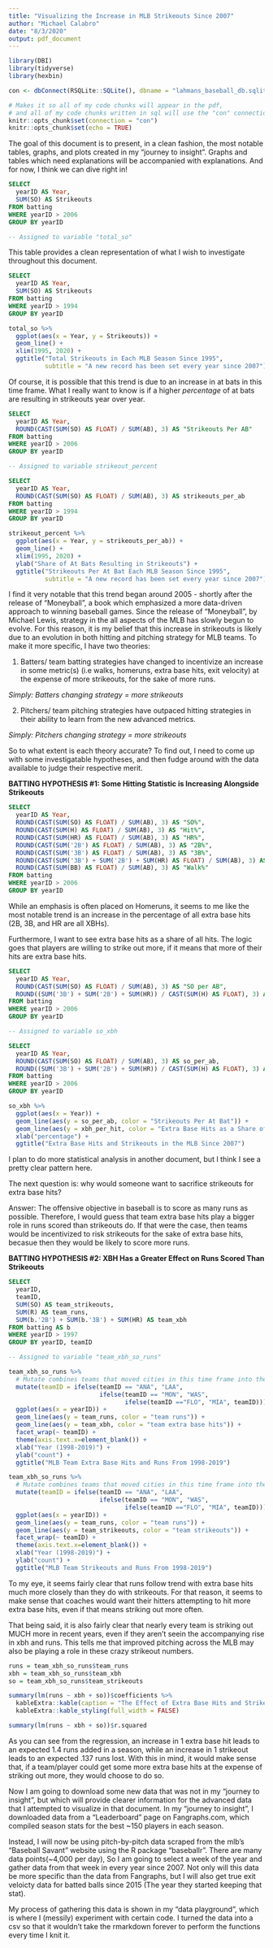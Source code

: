 ```yaml
---
title: "Visualizing the Increase in MLB Strikeouts Since 2007"
author: "Michael Calabro"
date: "8/3/2020"
output: pdf_document
---
```


```r
library(DBI)
library(tidyverse)
library(hexbin)

con <- dbConnect(RSQLite::SQLite(), dbname = "lahmans_baseball_db.sqlite")

# Makes it so all of my code chunks will appear in the pdf,
# and all of my code chunks written in sql will use the "con" connection
knitr::opts_chunk$set(connection = "con")
knitr::opts_chunk$set(echo = TRUE)
```

The goal of this document is to present, in a clean fashion, the most notable tables, graphs, and plots created in my "journey to insight". Graphs and tables which need explanations will be accompanied with explanations. And for now, I think we can dive right in!  

```sql
SELECT 
  yearID AS Year,
  SUM(SO) AS Strikeouts
FROM batting
WHERE yearID > 2006
GROUP BY yearID

-- Assigned to variable "total_so"
```

This table provides a clean representation of what I wish to investigate throughout this document.

```sql
SELECT 
  yearID AS Year,
  SUM(SO) AS Strikeouts
FROM batting
WHERE yearID > 1994
GROUP BY yearID
```

\newpage

```r
total_so %>%
  ggplot(aes(x = Year, y = Strikeouts)) +
  geom_line() +
  xlim(1995, 2020) +
  ggtitle("Total Strikeouts in Each MLB Season Since 1995", 
          subtitle = "A new record has been set every year since 2007")
```

Of course, it is possible that this trend is due to an increase in at bats in this time frame. What I really want to know is if a higher *percentage* of at bats are resulting in strikeouts year over year.

\newpage

```sql
SELECT 
  yearID AS Year,
  ROUND(CAST(SUM(SO) AS FLOAT) / SUM(AB), 3) AS "Strikeouts Per AB"
FROM batting
WHERE yearID > 2006
GROUP BY yearID

-- Assigned to variable strikeout_percent
```

```sql
SELECT 
  yearID AS Year,
  ROUND(CAST(SUM(SO) AS FLOAT) / SUM(AB), 3) AS strikeouts_per_ab
FROM batting
WHERE yearID > 1994
GROUP BY yearID
```

\newpage

```r
strikeout_percent %>%
  ggplot(aes(x = Year, y = strikeouts_per_ab)) +
  geom_line() +
  xlim(1995, 2020) +
  ylab("Share of At Bats Resulting in Strikeouts") +
  ggtitle("Strikeouts Per At Bat Each MLB Season Since 1995", 
          subtitle = "A new record has been set every year since 2007")  
```

I find it very notable that this trend began around 2005 - shortly after the release of "Moneyball", a book which emphasized a more data-driven approach to winning baseball games. Since the release of "Moneyball", by Michael Lewis, strategy in the all aspects of the MLB has slowly begun to evolve. For this reason, it is my belief that this increase in strikeouts is likely due to an evolution in both hitting and pitching strategy for MLB teams. To make it more specific, I have two theories:  

1. Batters/ team batting strategies have changed to incentivize an increase in some metric(s) (i.e walks, homeruns, extra base hits, exit velocity) at the expense of more strikeouts, for the sake of more runs.  

*Simply: Batters changing strategy = more strikeouts*

2. Pitchers/ team pitching strategies have outpaced hitting strategies in their ability to learn from the new advanced metrics.  

*Simply: Pitchers changing strategy = more strikeouts*  

So to what extent is each theory accurate? To find out, I need to come up with some investigatable hypotheses, and then fudge around with the data available to judge their respective merit.

\newpage

**BATTING HYPOTHESIS #1: Some Hitting Statistic is Increasing Alongside Strikeouts**

```sql
SELECT 
  yearID AS Year,
  ROUND(CAST(SUM(SO) AS FLOAT) / SUM(AB), 3) AS "SO%",
  ROUND(CAST(SUM(H) AS FLOAT) / SUM(AB), 3) AS "Hit%",
  ROUND(CAST(SUM(HR) AS FLOAT) / SUM(AB), 3) AS "HR%",
  ROUND(CAST(SUM('2B') AS FLOAT) / SUM(AB), 3) AS "2B%",
  ROUND(CAST(SUM('3B') AS FLOAT) / SUM(AB), 3) AS "3B%",
  ROUND(CAST(SUM('3B') + SUM('2B') + SUM(HR) AS FLOAT) / SUM(AB), 3) AS "XBH%",
  ROUND(CAST(SUM(BB) AS FLOAT) / SUM(AB), 3) AS "Walk%"
FROM batting
WHERE yearID > 2006
GROUP BY yearID
```

While an emphasis is often placed on Homeruns, it seems to me like the most notable trend is an increase in the percentage of all extra base hits (2B, 3B, and HR are all XBHs).  

Furthermore, I want to see extra base hits as a share of all hits. The logic goes that players are willing to strike out more, if it means that more of their hits are extra base hits.

\newpage

```sql
SELECT
  yearID AS Year,
  ROUND(CAST(SUM(SO) AS FLOAT) / SUM(AB), 3) AS "SO per AB",
  ROUND((SUM('3B') + SUM('2B') + SUM(HR)) / CAST(SUM(H) AS FLOAT), 3) AS "XBH per Hit"
FROM batting
WHERE yearID > 2006
GROUP BY yearID

-- Assigned to variable so_xbh
```

```sql
SELECT
  yearID AS Year,
  ROUND(CAST(SUM(SO) AS FLOAT) / SUM(AB), 3) AS so_per_ab,
  ROUND((SUM('3B') + SUM('2B') + SUM(HR)) / CAST(SUM(H) AS FLOAT), 3) AS xbh_per_hit
FROM batting
WHERE yearID > 2006
GROUP BY yearID
```

\newpage

```r
so_xbh %>%
  ggplot(aes(x = Year)) +
  geom_line(aes(y = so_per_ab, color = "Strikeouts Per At Bat")) +
  geom_line(aes(y = xbh_per_hit, color = "Extra Base Hits as a Share of Hits")) +
  xlab("percentage") +
  ggtitle("Extra Base Hits and Strikeouts in the MLB Since 2007")
```

I plan to do more statistical analysis in another document, but I think I see a pretty clear pattern here.  

The next question is: why would someone want to sacrifice strikeouts for extra base hits?  

Answer: The offensive objective in baseball is to score as many runs as possible. Therefore, I would guess that team extra base hits play a bigger role in runs scored than strikeouts do. If that were the case, then teams would be incentivized to risk strikeouts for the sake of extra base hits, becasue then they would be likely to score more runs.

\newpage

**BATTING HYPOTHESIS #2: XBH Has a Greater Effect on Runs Scored Than Strikeouts**

```sql
SELECT 
  yearID,
  teamID,
  SUM(SO) AS team_strikeouts,
  SUM(R) AS team_runs,
  SUM(b.'2B') + SUM(b.'3B') + SUM(HR) AS team_xbh
FROM batting AS b
WHERE yearID > 1997
GROUP BY yearID, teamID

-- Assigned to variable "team_xbh_so_runs"
```

```r
team_xbh_so_runs %>%
  # Mutate combines teams that moved cities in this time frame into the same plot
  mutate(teamID = ifelse(teamID == "ANA", "LAA",
                         ifelse(teamID == "MON", "WAS",
                                ifelse(teamID =="FLO", "MIA", teamID)))) %>%
  ggplot(aes(x = yearID)) +
  geom_line(aes(y = team_runs, color = "team runs")) +
  geom_line(aes(y = team_xbh, color = "team extra base hits")) +
  facet_wrap(~ teamID) +
  theme(axis.text.x=element_blank()) +
  xlab("Year (1998-2019)") +
  ylab("count") +
  ggtitle("MLB Team Extra Base Hits and Runs From 1998-2019")
```

\newpage

```r
team_xbh_so_runs %>%
  # Mutate combines teams that moved cities in this time frame into the same plot
  mutate(teamID = ifelse(teamID == "ANA", "LAA",
                         ifelse(teamID == "MON", "WAS",
                                ifelse(teamID =="FLO", "MIA", teamID)))) %>%
  ggplot(aes(x = yearID)) +
  geom_line(aes(y = team_runs, color = "team runs")) +
  geom_line(aes(y = team_strikeouts, color = "team strikeouts")) +
  facet_wrap(~ teamID) +
  theme(axis.text.x=element_blank()) +
  xlab("Year (1998-2019)") +
  ylab("count") +
  ggtitle("MLB Team Strikeouts and Runs From 1998-2019")
```

To my eye, it seems fairly clear that runs follow trend with extra base hits much more closely than they do with strikeouts. For that reason, it seems to make sense that coaches would want their hitters attempting to hit more extra base hits, even if that means striking out more often.  

That being said, it is also fairly clear that nearly every team is striking out MUCH more in recent years, even if they aren't seein the accompanying rise in xbh and runs. This tells me that improved pitching across the MLB may also be playing a role in these crazy strikeout numbers.

\newpage

```r
runs = team_xbh_so_runs$team_runs
xbh = team_xbh_so_runs$team_xbh
so = team_xbh_so_runs$team_strikeouts

summary(lm(runs ~ xbh + so))$coefficients %>%
  kableExtra::kable(caption = "The Effect of Extra Base Hits and Strikeouts on Team Runs") %>%
  kableExtra::kable_styling(full_width = FALSE)

summary(lm(runs ~ xbh + so))$r.squared
```

As you can see from the regression, an increase in 1 extra base hit leads to an expected 1.4 runs added in a season, while an increase in 1 strikeout leads to an expected .137 runs lost. With this in mind, it would make sense that, if a team/player could get some more extra base hits at the expense of striking out more, they would choose to do so.  

Now I am going to download some new data that was not in my "journey to insight", but which will provide clearer information for the advanced data that I attempted to visualize in that document. In my "journey to insight", I downloaded data from a "Leaderboard" page on Fangraphs.com, which compiled season stats for the best ~150 players in each season.  

Instead, I will now be using pitch-by-pitch data scraped from the mlb's "Baseball Savant" website using the R package "baseballr". There are many data points(~4,000 per day), So I am going to select a week of the year and gather data from that week in every year since 2007. Not only will this data be more specific than the data from Fangraphs, but I will also get true exit veloicty data for batted balls since 2015 (The year they started keeping that stat). 

My process of gathering this data is shown in my "data playground", which is where I (messily) experiment with certain code. I turned the data into a csv so that it wouldn't take the rmarkdown forever to perform the functions every time I knit it.



